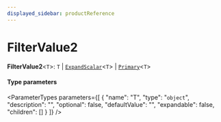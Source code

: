 ```yaml
---
displayed_sidebar: productReference
---
```



# FilterValue2

 **FilterValue2**<`T`\>: `T` \| [`ExpandScalar`](ExpandScalar.mdx)<`T`\> \| [`Primary`](Primary.mdx)<`T`\>

#### Type parameters

<ParameterTypes parameters={[
  {
    "name": "T",
    "type": "`object`",
    "description": "",
    "optional": false,
    "defaultValue": "",
    "expandable": false,
    "children": []
  }
]} />

